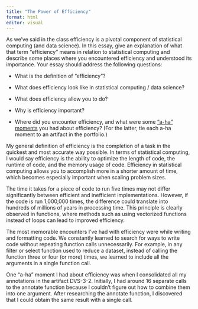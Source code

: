 ```yaml
---
title: "The Power of Efficiency"
format: html
editor: visual
---
```


As we’ve said in the class efficiency is a pivotal component of statistical computing (and data science). In this essay, give an explanation of what that term “efficiency” means in relation to statistical computing and describe some places where you encountered efficiency and understood its importance. Your essay should address the following questions:

-   What is the definition of “efficiency”?

-   What does efficiency look like in statistical computing / data science?

-   What does efficiency allow you to do?

-   Why is efficiency important?

-   Where did you encounter efficiency, and what were some [“a-ha” moments](https://www.merriam-webster.com/dictionary/aha%20moment) you had about efficiency? (For the latter, tie each a-ha moment to an artifact in the portfolio.)

My general definition of efficiency is the completion of a task in the quickest and most accurate way possible. In terms of statistical computing, I would say efficiency is the ability to optimize the length of code, the runtime of code, and the memory usage of code. Efficiency in statistical computing allows you to accomplish more in a shorter amount of time, which becomes especially important when scaling problem sizes.

The time it takes for a piece of code to run five times may not differ significantly between efficient and inefficient implementations. However, if the code is run 1,000,000 times, the difference could translate into hundreds of millions of years in processing time. This principle is clearly observed in functions, where methods such as using vectorized functions instead of loops can lead to improved efficiency.

The most memorable encounters I’ve had with efficiency were while writing and formatting code. We constantly learned to search for ways to write code without repeating function calls unnecessarily. For example, in any filter or select function used to reduce a dataset, instead of calling the function three or four (or more) times, we learned to include all the arguments in a single function call.

One "a-ha" moment I had about efficiency was when I consolidated all my annotations in the artifact DVS-3-2. Initially, I had around 16 separate calls to the annotate function because I couldn't figure out how to combine them into one argument. After researching the annotate function, I discovered that I could obtain the same result with a single call.
